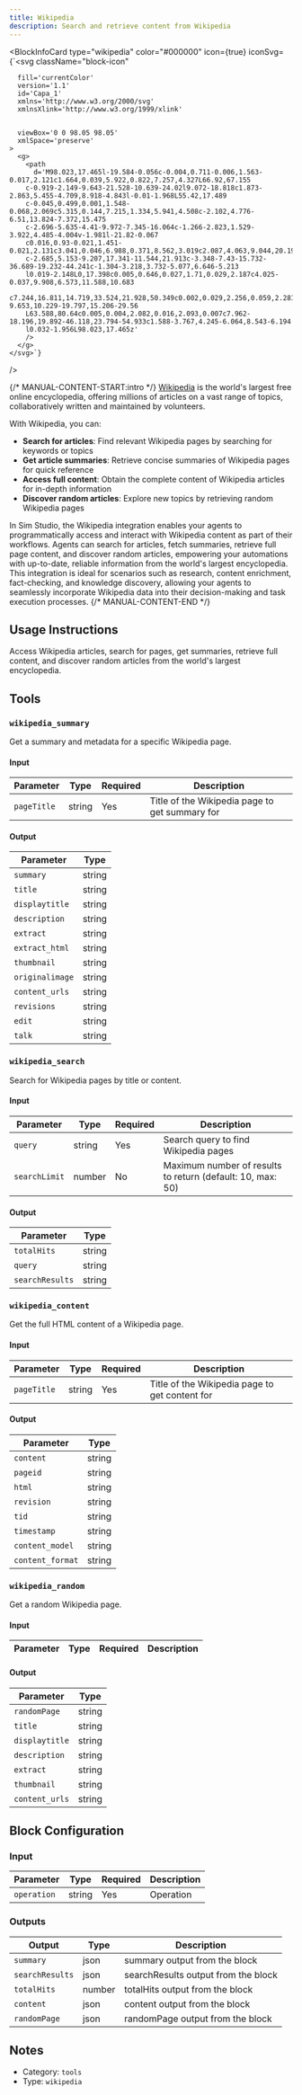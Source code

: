 ```yaml
---
title: Wikipedia
description: Search and retrieve content from Wikipedia
---
```



<BlockInfoCard 
  type="wikipedia"
  color="#000000"
  icon={true}
  iconSvg={`<svg className="block-icon"
      
      fill='currentColor'
      version='1.1'
      id='Capa_1'
      xmlns='http://www.w3.org/2000/svg'
      xmlnsXlink='http://www.w3.org/1999/xlink'
      
      
      viewBox='0 0 98.05 98.05'
      xmlSpace='preserve'
    >
      <g>
        <path
          d='M98.023,17.465l-19.584-0.056c-0.004,0.711-0.006,1.563-0.017,2.121c1.664,0.039,5.922,0.822,7.257,4.327L66.92,67.155
		c-0.919-2.149-9.643-21.528-10.639-24.02l9.072-18.818c1.873-2.863,5.455-4.709,8.918-4.843l-0.01-1.968L55.42,17.489
		c-0.045,0.499,0.001,1.548-0.068,2.069c5.315,0.144,7.215,1.334,5.941,4.508c-2.102,4.776-6.51,13.824-7.372,15.475
		c-2.696-5.635-4.41-9.972-7.345-16.064c-1.266-2.823,1.529-3.922,4.485-4.004v-1.981l-21.82-0.067
		c0.016,0.93-0.021,1.451-0.021,2.131c3.041,0.046,6.988,0.371,8.562,3.019c2.087,4.063,9.044,20.194,11.149,24.514
		c-2.685,5.153-9.207,17.341-11.544,21.913c-3.348-7.43-15.732-36.689-19.232-44.241c-1.304-3.218,3.732-5.077,6.646-5.213
		l0.019-2.148L0,17.398c0.005,0.646,0.027,1.71,0.029,2.187c4.025-0.037,9.908,6.573,11.588,10.683
		c7.244,16.811,14.719,33.524,21.928,50.349c0.002,0.029,2.256,0.059,2.281,0.008c4.717-9.653,10.229-19.797,15.206-29.56
		L63.588,80.64c0.005,0.004,2.082,0.016,2.093,0.007c7.962-18.196,19.892-46.118,23.794-54.933c1.588-3.767,4.245-6.064,8.543-6.194
		l0.032-1.956L98.023,17.465z'
        />
      </g>
    </svg>`}
/>

{/* MANUAL-CONTENT-START:intro */}
[Wikipedia](https://www.wikipedia.org/) is the world's largest free online encyclopedia, offering millions of articles on a vast range of topics, collaboratively written and maintained by volunteers.

With Wikipedia, you can:

- **Search for articles**: Find relevant Wikipedia pages by searching for keywords or topics
- **Get article summaries**: Retrieve concise summaries of Wikipedia pages for quick reference
- **Access full content**: Obtain the complete content of Wikipedia articles for in-depth information
- **Discover random articles**: Explore new topics by retrieving random Wikipedia pages

In Sim Studio, the Wikipedia integration enables your agents to programmatically access and interact with Wikipedia content as part of their workflows. Agents can search for articles, fetch summaries, retrieve full page content, and discover random articles, empowering your automations with up-to-date, reliable information from the world's largest encyclopedia. This integration is ideal for scenarios such as research, content enrichment, fact-checking, and knowledge discovery, allowing your agents to seamlessly incorporate Wikipedia data into their decision-making and task execution processes.
{/* MANUAL-CONTENT-END */}


## Usage Instructions

Access Wikipedia articles, search for pages, get summaries, retrieve full content, and discover random articles from the world's largest encyclopedia.



## Tools

### `wikipedia_summary`

Get a summary and metadata for a specific Wikipedia page.

#### Input

| Parameter | Type | Required | Description |
| --------- | ---- | -------- | ----------- |
| `pageTitle` | string | Yes | Title of the Wikipedia page to get summary for |

#### Output

| Parameter | Type |
| --------- | ---- |
| `summary` | string |
| `title` | string |
| `displaytitle` | string |
| `description` | string |
| `extract` | string |
| `extract_html` | string |
| `thumbnail` | string |
| `originalimage` | string |
| `content_urls` | string |
| `revisions` | string |
| `edit` | string |
| `talk` | string |

### `wikipedia_search`

Search for Wikipedia pages by title or content.

#### Input

| Parameter | Type | Required | Description |
| --------- | ---- | -------- | ----------- |
| `query` | string | Yes | Search query to find Wikipedia pages |
| `searchLimit` | number | No | Maximum number of results to return \(default: 10, max: 50\) |

#### Output

| Parameter | Type |
| --------- | ---- |
| `totalHits` | string |
| `query` | string |
| `searchResults` | string |

### `wikipedia_content`

Get the full HTML content of a Wikipedia page.

#### Input

| Parameter | Type | Required | Description |
| --------- | ---- | -------- | ----------- |
| `pageTitle` | string | Yes | Title of the Wikipedia page to get content for |

#### Output

| Parameter | Type |
| --------- | ---- |
| `content` | string |
| `pageid` | string |
| `html` | string |
| `revision` | string |
| `tid` | string |
| `timestamp` | string |
| `content_model` | string |
| `content_format` | string |

### `wikipedia_random`

Get a random Wikipedia page.

#### Input

| Parameter | Type | Required | Description |
| --------- | ---- | -------- | ----------- |

#### Output

| Parameter | Type |
| --------- | ---- |
| `randomPage` | string |
| `title` | string |
| `displaytitle` | string |
| `description` | string |
| `extract` | string |
| `thumbnail` | string |
| `content_urls` | string |



## Block Configuration

### Input

| Parameter | Type | Required | Description | 
| --------- | ---- | -------- | ----------- | 
| `operation` | string | Yes | Operation |



### Outputs

| Output | Type | Description |
| ------ | ---- | ----------- |
| `summary` | json | summary output from the block |
| `searchResults` | json | searchResults output from the block |
| `totalHits` | number | totalHits output from the block |
| `content` | json | content output from the block |
| `randomPage` | json | randomPage output from the block |


## Notes

- Category: `tools`
- Type: `wikipedia`
